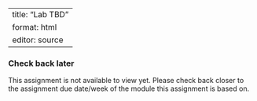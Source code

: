 
---
title: "Lab TBD"
format: html
editor: source
---

### Check back later

This assignment is not available to view yet. Please check back closer to the assignment due date/week of the module this assignment is based on.




